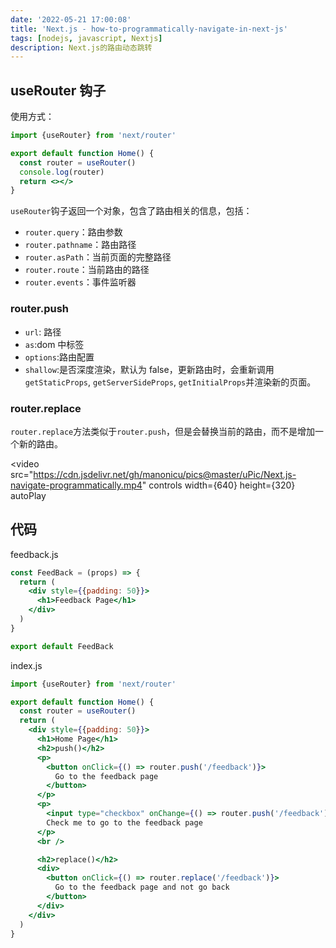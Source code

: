 ```yaml
---
date: '2022-05-21 17:00:08'
title: 'Next.js - how-to-programmatically-navigate-in-next-js'
tags: [nodejs, javascript, Nextjs]
description: Next.js的路由动态跳转
---
```


## useRouter 钩子

使用方式：

```jsx
import {useRouter} from 'next/router'

export default function Home() {
  const router = useRouter()
  console.log(router)
  return <></>
}
```

`useRouter`钩子返回一个对象，包含了路由相关的信息，包括：

- `router.query`：路由参数
- `router.pathname`：路由路径
- `router.asPath`：当前页面的完整路径
- `router.route`：当前路由的路径
- `router.events`：事件监听器

### router.push

- `url`: 路径
- `as`:dom 中标签
- `options`:路由配置
- `shallow`:是否深度渲染，默认为 false，更新路由时，会重新调用`getStaticProps`, `getServerSideProps`, `getInitialProps`并渲染新的页面。

### router.replace

`router.replace`方法类似于`router.push`，但是会替换当前的路由，而不是增加一个新的路由。

<video
  src="https://cdn.jsdelivr.net/gh/manonicu/pics@master/uPic/Next.js-navigate-programmatically.mp4"
  controls
  width={640}
  height={320}
  autoPlay
></video>

## 代码

feedback.js

```jsx
const FeedBack = (props) => {
  return (
    <div style={{padding: 50}}>
      <h1>Feedback Page</h1>
    </div>
  )
}

export default FeedBack
```

index.js

```jsx
import {useRouter} from 'next/router'

export default function Home() {
  const router = useRouter()
  return (
    <div style={{padding: 50}}>
      <h1>Home Page</h1>
      <h2>push()</h2>
      <p>
        <button onClick={() => router.push('/feedback')}>
          Go to the feedback page
        </button>
      </p>
      <p>
        <input type="checkbox" onChange={() => router.push('/feedback')}></input>{' '}
        Check me to go to the feedback page
      </p>
      <br />

      <h2>replace()</h2>
      <div>
        <button onClick={() => router.replace('/feedback')}>
          Go to the feedback page and not go back
        </button>
      </div>
    </div>
  )
}
```
